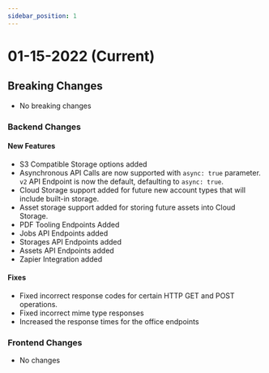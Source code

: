 ```yaml
---
sidebar_position: 1
---
```


# 01-15-2022 (Current)

## Breaking Changes
- No breaking changes

### Backend Changes

#### New Features
- S3 Compatible Storage options added
- Asynchronous API Calls are now supported with `async: true` parameter.
`v2` API Endpoint is now the default, defaulting to `async: true`.
- Cloud Storage support added for future new account types that will include built-in storage.
- Asset storage support added for storing future assets into Cloud Storage.
- PDF Tooling Endpoints Added
- Jobs API Endpoints added
- Storages API Endpoints added
- Assets API Endpoints added
- Zapier Integration added

#### Fixes
- Fixed incorrect response codes for certain HTTP GET and POST operations.
- Fixed incorrect mime type responses
- Increased the response times for the office endpoints

### Frontend Changes
- No changes

